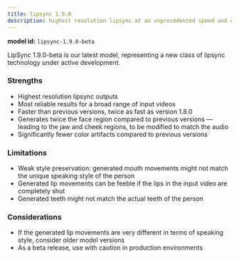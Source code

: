 ```yaml
---
title: lipsync 1.9.0
description: highest resolution lipsync at an unprecedented speed and quality.
---
```


<Note>**model id:** `lipsync-1.9.0-beta`</Note>

LipSync 1.9.0-beta is our latest model, representing a new class of lipsync technology under active development.

### Strengths

- Highest resolution lipsync outputs
- Most reliable results for a broad range of input videos
- Faster than previous versions, twice as fast as version 1.8.0
- Generates twice the face region compared to previous versions — leading to the jaw and cheek regions, to be modified to match the audio
- Significantly fewer color artifacts compared to previous versions

### Limitations

- Weak style preservation: generated mouth movements might not match the unique speaking style of the person
- Generated lip movements can be feeble if the lips in the input video are completely shut
- Generated teeth might not match the actual teeth of the person

### Considerations

- If the generated lip movements are very different in terms of speaking style, consider older model versions
- As a beta release, use with caution in production environments
